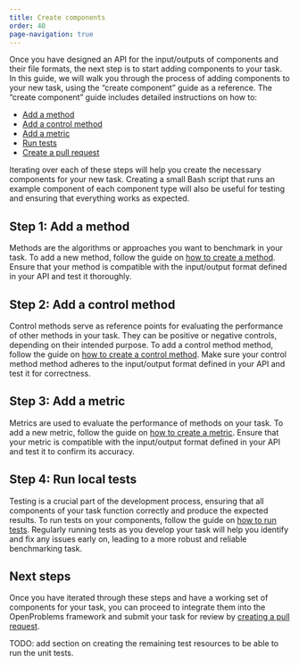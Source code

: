 ```yaml
---
title: Create components
order: 40
page-navigation: true
---
```


Once you have designed an API for the input/outputs of components and their file formats, the next step is to start adding components to your task. In this guide, we will walk you through the process of adding components to your new task, using the "create component" guide as a reference. The "create component" guide includes detailed instructions on how to:

- [Add a method](#step-1-add-a-method)
- [Add a control method](#step-2-add-a-control-method)
- [Add a metric](#step-3-add-a-metric)
- [Run tests](#step-4-run-local-tests)
- [Create a pull request](#next-steps)

Iterating over each of these steps will help you create the necessary components for your new task. Creating a small Bash script that runs an example component of each component type will also be useful for testing and ensuring that everything works as expected.

## Step 1: Add a method

Methods are the algorithms or approaches you want to benchmark in your task. To add a new method, follow the guide on [how to create a method](/create_component/add_a_method.qmd). Ensure that your method is compatible with the input/output format defined in your API and test it thoroughly.

## Step 2: Add a control method

Control methods serve as reference points for evaluating the performance of other methods in your task. They can be positive or negative controls, depending on their intended purpose. To add a control method method, follow the guide on [how to create a control method](/create_component/add_a_control.qmd). Make sure your control method method adheres to the input/output format defined in your API and test it for correctness.

## Step 3: Add a metric

Metrics are used to evaluate the performance of methods on your task. To add a new metric, follow the guide on [how to create a metric](/create_component/add_a_metric.qmd). Ensure that your metric is compatible with the input/output format defined in your API and test it to confirm its accuracy.

## Step 4: Run local tests

Testing is a crucial part of the development process, ensuring that all components of your task function correctly and produce the expected results. To run tests on your components, follow the guide on [how to run tests](/create_component/run_tests.qmd). Regularly running tests as you develop your task will help you identify and fix any issues early on, leading to a more robust and reliable benchmarking task.

## Next steps
Once you have iterated through these steps and have a working set of components for your task, you can proceed to integrate them into the OpenProblems framework and submit your task for review by [creating a pull request](/create_component/create_pull_request.qmd).

:::{.content-hidden}
TODO: add section on creating the remaining test resources to be able to run the unit tests.
:::